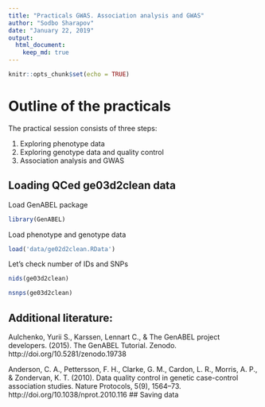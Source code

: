 ```yaml
---
title: "Practicals GWAS. Association analysis and GWAS"
author: "Sodbo Sharapov"
date: "January 22, 2019"
output:
  html_document: 
    keep_md: true
---
```


```r
knitr::opts_chunk$set(echo = TRUE)
```

# Outline of the practicals

The practical session consists of three steps:

 1. Exploring phenotype data
 2. Exploring genotype data and quality control
 4. Association analysis and GWAS

## Loading QCed ge03d2clean data

Load GenABEL package
 
```r
library(GenABEL)
```

Load phenotype and genotype data

```r

load('data/ge02d2clean.RData')


```

Let's check number of IDs and SNPs

```r
nids(ge03d2clean)

nsnps(ge03d2clean)
```
## Additional literature: 

Aulchenko, Yurii S., Karssen, Lennart C., & The GenABEL project developers. (2015). The GenABEL Tutorial. Zenodo. http://doi.org/10.5281/zenodo.19738

Anderson, C. A., Pettersson, F. H., Clarke, G. M., Cardon, L. R., Morris, A. P., & Zondervan, K. T. (2010). Data quality control in genetic case-control association studies. Nature Protocols, 5(9), 1564–73. http://doi.org/10.1038/nprot.2010.116
## Saving data